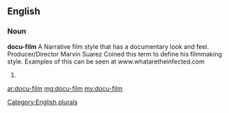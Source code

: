 ==English==

===Noun===
'''docu-film'''
A Narrative film style that has a documentary look and feel. Producer/Director Marvin Suarez Coined this term to define his filmmaking style. Examples of this can be seen at www.whataretheinfected.com 

# {{plural of|[[docu-film]]}}

[[Category:English plurals]]

[[ar:docu-film]]
[[mg:docu-film]]
[[my:docu-film]]